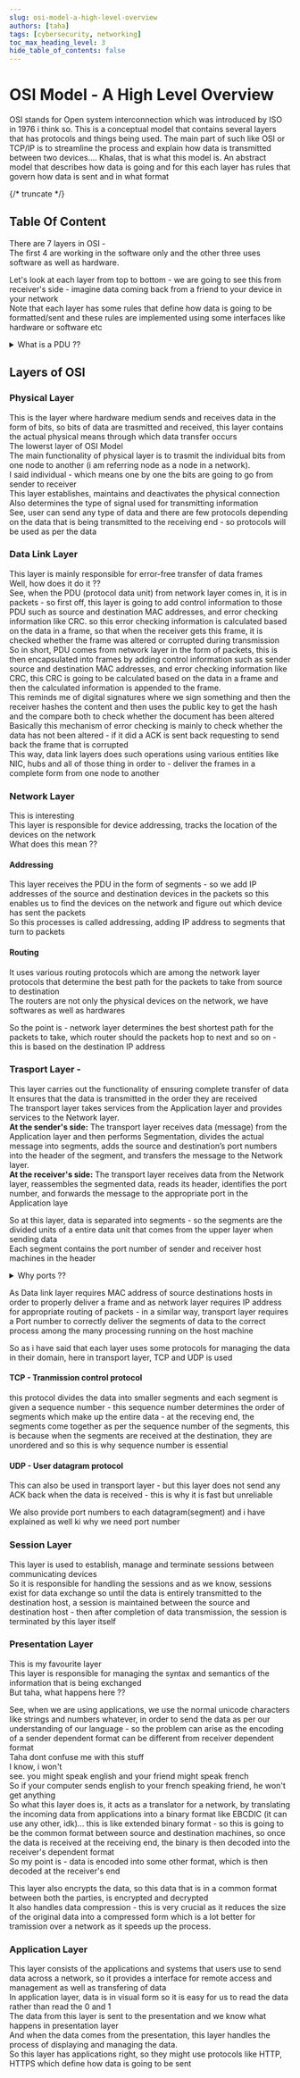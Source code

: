 ```yaml
---
slug: osi-model-a-high-level-overview
authors: [taha]
tags: [cybersecurity, networking]
toc_max_heading_level: 3
hide_table_of_contents: false
---
```



# OSI Model - A High Level Overview

OSI stands for Open system interconnection which was introduced by ISO in 1976 i think so. This is a conceptual model that contains several layers that has protocols and things being used. The main part of such like OSI or TCP/IP is to streamline the process and explain how data is transmitted between two devices.... Khalas, that is what this model is. An abstract model that describes how data is going and for this each layer has rules that govern how data is sent and in what format   

{/* truncate */}

## Table Of Content

<TOCInline toc={toc} />

There are 7 layers in OSI -   
The first 4 are working in the software only and the other three uses software as well as hardware.   
   
Let's look at each layer from top to bottom - we are going to see this from receiver's side - imagine data coming back from a friend to your device in your network   
Note that each layer has some rules that define how data is going to be formatted/sent and these rules are implemented using some interfaces like hardware or software etc   

<details className="alert--primary">
  <summary>
What is a PDU ??   
  </summary>
  <div>
    - PDU stands for protocol data unit and this is a data unit that is specific to each layer of OSI   
    - So for different layers, the data comes in, the protocol for that layers does its work and changes the data into its layer's PDU    
    - So for physical it is bits, for data it is frames and so on.
  </div>
</details>


## Layers of OSI

### Physical Layer   
This is the layer where hardware medium sends and receives data in the form of bits, so bits of data are trasmitted and received, this layer contains the actual physical means through which data transfer occurs   
The lowerst layer of OSI Model   
The main functionality of physical layer is to trasmit the individual bits from one node to another (i am referring node as a node in a network).   
I said individual - which means one by one the bits are going to go from sender to receiver    
This layer establishes, maintains and deactivates the physical connection   
Also determines the type of signal used for transmitting information   
See, user can send any type of data and there are few protocols depending on the data that is being transmitted to the receiving end - so protocols will be used as per the data    
   
### Data Link Layer   
This layer is mainly responsible for error-free transfer of data frames   
Well, how does it do it ??   
See, when the PDU (protocol data unit) from network layer comes in, it is in packets - so first off, this layer is going to add control information to those PDU such as source and destination MAC addresses, and error checking information like CRC. so this error checking information is calculated based on the data in a frame, so that when the receiver gets this frame, it is checked whether the frame was altered or corrupted during transmission   
So in short, PDU comes from network layer in the form of packets, this is then encapsulated into frames by adding control information such as sender source and destination MAC addresses, and error checking information like CRC, this CRC is going to be calculated based on the data in a frame and then the calculated information is appended to the frame.   
This reminds me of digital signatures where we sign something and then the receiver hashes the content and then uses the public key to get the hash and the compare both to check whether the document has been altered   
Basically this mechanism of error checking is mainly to check whether the data has not been altered - if it did a ACK is sent back requesting to send back the frame that is corrupted    
This way, data link layers does such operations using various entities like NIC, hubs and all of those thing in order to - deliver the frames in a complete form from one node to another   
   
### Network Layer   
This is interesting    
This layer is responsible for device addressing, tracks the location of the devices on the network   
What does this mean ??   
   
#### Addressing   
This layer receives the PDU in the form of segments - so we add IP addresses of the source and destination devices in the packets so this enables us to find the devices on the network and figure out which device has sent the packets   
So this processes is called addressing, adding IP address to segments that turn to packets    
   
#### Routing   
It uses various routing protocols which are among the network layer protocols that determine the best path for the packets to take from source to destination   
The routers are not only the physical devices on the network, we have softwares as well as hardwares   
   
So the point is - network layer determines the best shortest path for the packets to take, which router should the packets hop to next and so on - this is based on the destination IP address   
   
### Trasport Layer -    
This layer carries out the functionality of ensuring complete transfer of data   
It ensures that the data is transmitted in the order they are received    
The transport layer takes services from the Application layer and provides services to the Network layer.   
**At the sender's side:** The transport layer receives data (message) from the Application layer and then performs Segmentation, divides the actual message into segments, adds the source and destination’s port numbers into the header of the segment, and transfers the message to the Network layer.   
**At the receiver's side:** The transport layer receives data from the Network layer, reassembles the segmented data, reads its header, identifies the port number, and forwards the message to the appropriate port in the Application laye   
   
So at this layer, data is separated into segments - so the segments are the divided units of a entire data unit that comes from the upper layer when sending data    
Each segment contains the port number of sender and receiver host machines in the header   

<details className="alert--primary">
  <summary>
Why ports ??   
  </summary>
  <div>
    Application and processes running in a system like servers, run on a specific port…. so when data or request goes from the system to the network, before sending that data - we are atatching the port number of the sender as well as the receiver in order to know which application on the receiver's machine should this data go to - so that app would be running on a port as well so when the data is being received, it goes to the necessary application as it knows which port is the app running on.
  </div>
</details>

   
As Data link layer requires MAC address of source destinations hosts in order to properly deliver a frame and as network layer requires IP address for appropriate routing of packets - in a similar way, transport layer requires a Port number to correctly deliver the segments of data to the correct process among the many processing running on the host machine   
   
So as i have said that each layer uses some protocols for managing the data in their domain, here in transport layer, TCP and UDP is used

#### TCP - Tranmission control protocol   

this protocol divides the data into smaller segments and each segment is given a sequence number - this sequence number determines the order of segments which make up the entire data - at the receving end, the segments come together as per the sequence number of the segments, this is because when the segments are received at the destination, they are unordered and so this is why sequence number is essential   

#### UDP - User datagram protocol

This can also be used in transport layer - but this layer does not send any ACK back when the data is received - this is why it is fast but unreliable   

We also provide port numbers to each datagram(segment) and i have explained as well ki why we need port number   
   
### Session Layer   
This layer is used to establish, manage and terminate sessions between communicating devices   
So it is responsible for handling the sessions and as we know, sessions exist for data exchange so until the data is entirely transmitted to the destination host, a session is maintained between the source and destination host - then after completion of data transmission, the session is terminated by this layer itself   
   
### Presentation Layer   
This is my favourite layer   
This layer is responsible for managing the syntax and semantics of the information that is being exchanged   
But taha, what happens here  ??
   
See, when we are using applications, we use the normal unicode characters like strings and numbers whatever, in order to send the data as per our understanding of our language - so the problem can arise as the encoding of a sender dependent format can be different from receiver dependent format   
Taha dont confuse me with this stuff   
I know, i won't   
see. you might speak english and your friend might speak french   
So if your computer sends english to your french speaking friend, he won't get anything   
So what this layer does is, it acts as a translator for a network, by translating the incoming data from applications into a binary format like EBCDIC (it can use any other, idk)… this is like extended binary format - so this is going to be the common format between source and destination machines, so once the data is received at the receiving end, the binary is then decoded into the receiver's dependent format   
So my point is - data is encoded into some other format, which is then decoded at the receiver's end   
   
This layer also encrypts the data, so this data that is in a common format between both the parties, is encrypted and decrypted    
It also handles data compression - this is very crucial as it reduces the size of the original data into a compressed form which is a lot better for tramission over a network as it speeds up the process.    
   
### Application Layer   
This layer consists of the applications and systems that users use to send data across a network, so it provides a interface for remote access and management as well as transfering of data   
In application layer, data is in visual form so it is easy for us to read the data rather than read the 0 and 1   
The data from this layer is sent to the presentation and we know what happens in presentation layer   
And when the data comes from the presentation, this layer handles the process of displaying and managing the data.   
So this layer has applications right, so they might use protocols like HTTP, HTTPS which define how data is going to be sent   
   
